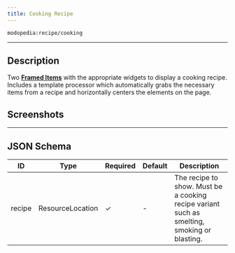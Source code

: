 ```yaml
---
title: Cooking Recipe
---
```

`modopedia:recipe/cooking`

---

## Description
Two **[Framed Items](../framed-item)** with the appropriate widgets to display a cooking recipe. Includes a template processor which automatically grabs the necessary items from a recipe and horizontally centers the elements on the page.

## Screenshots
<Asset location="modopedia:templates/recipe/cooking" width={580} height={364} />

---

## JSON Schema

| ID     | Type             | Required | Default | Description                                                                                 |
|--------|------------------|----------|---------|---------------------------------------------------------------------------------------------|
| recipe | ResourceLocation | &check;  | -       | The recipe to show. Must be a cooking recipe variant such as smelting, smoking or blasting. |